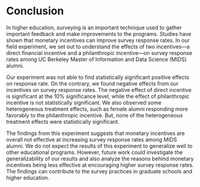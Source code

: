 # Conclusion

In higher education, surveying is an important technique used to gather important feedback and make improvements to the programs. Studies have shown that monetary incentives can improve survey response rates. In our field experiment, we set out to understand the effects of two incentives---a direct financial incentive and a philanthropic incentive---on survey response rates among UC Berkeley Master of Information and Data Science (MIDS) alumni. 

Our experiment was not able to find statistically significant positive effects on response rate. On the contrary, we found negative effects from our incentives on survey response rates. The negative effect of direct incentive is significant at the 10% significance level, while the effect of philanthropic incentive is not statistically significant. We also observed some heterogeneous treatment effects, such as female alumni responding more favorably to the philanthropic incentive.  But, none of the heterogeneous treatment effects were statistically significant.

The findings from this experiment suggests that monetary incentives are overall not effective at increasing survey response rates among MIDS alumni. We do not expect the results of this experiment to generalize well to other educational programs.  However, future work could investigate the generalizability of our results and also analyze the reasons behind monetary incentives being less effective at encouraging higher survey response rates. The findings can contribute to the survey practices in graduate schools and higher education.